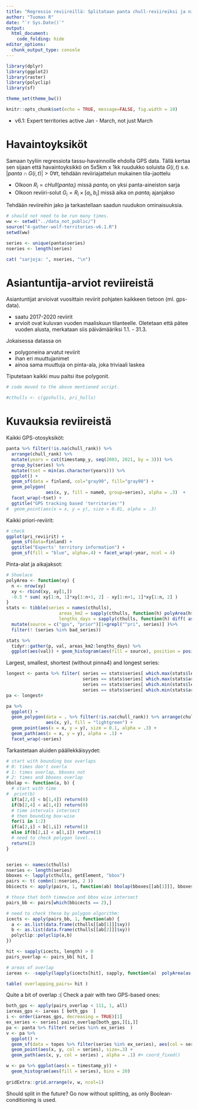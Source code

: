 ```yaml
---
title: "Regressio reviireillä: Splitataan panta chull-reviireiksi ja niiden yksikäsitteisiksi paloiksi (v6.1: proper dates)"
author: "Tuomas R"
date: "`r Sys.Date()`"
output:
  html_document:
    code_folding: hide
editor_options: 
  chunk_output_type: console
---
```


```r
library(dplyr)
library(ggplot2)
library(raster)
library(polyclip)
library(sf)

theme_set(theme_bw())

knitr::opts_chunk$set(echo = TRUE, message=FALSE, fig.width = 10)
```

* v6.1: Expert territories active Jan - March, not just March

# Havaintoyksiköt

Samaan tyyliin regressiota tassu-havainnoille ehdolla GPS data. Tällä kertaa sen sijaan että havaintoyksikkö on 5x5km x 1kk ruudukko soluista $G(i,t)$ s.e. $|panta\cap G(i,t)|>0 \forall t$, tehdään reviiriajattelun mukainen tila-jaottelu

* Olkoon $R_i = cHull(panta_i)$ missä $panta_i$ on yksi panta-aineiston sarja
* Olkoon reviiri-solut $G_i = R_i \times [a_i,b_i]$ missä aika on $panta_i$ ajanjakso

Tehdään reviireihin jako ja tarkastellaan saadun ruudukon ominaisuuksia.


```r
# should not need to be run many times.
ww <- setwd("../data_not_public/")
source("4-gather-wolf-territories-v6.1.R")
setwd(ww)

series <- unique(panta$series)
nseries <- length(series)

cat( "sarjoja: ", nseries, "\n")
```

# Asiantuntija-arviot reviireistä

Asiantuntijat arvioivat vuosittain reviirit pohjaten kaikkeen tietoon (ml. gps-data). 

* saatu 2017-2020 reviirit
* arvioit ovat kuluvan vuoden maaliskuun tilanteelle. Oletetaan että pätee vuoden alusta, merkataan siis päivämääriksi 1.1. - 31.3.

Jokaisessa datassa on

* polygoneina arvatut reviirit
* ihan eri muuttujanimet
* ainoa sama muuttuja on pinta-ala, joka triviaali laskea

Tiputetaan kaikki muu paitsi itse polygonit.

```r
# code moved to the above mentioned script.
```

```r
#cthulls <- c(gpshulls, pri_hulls)
```

# Kuvauksia reviireistä


Kaikki GPS-otosyksiköt:

```r
panta %>% filter(!is.na(chull_rank)) %>% 
  arrange(chull_rank) %>% 
  mutate(years = cut(timestamp_y, seq(2003, 2021, by = 3))) %>%
  group_by(series) %>% 
  mutate(tset = min(as.character(years))) %>% 
  ggplot() + 
  geom_sf(data = finland, col="gray90", fill="gray90") +
  geom_polygon(
               aes(x, y, fill = name0, group=series), alpha = .3)  + 
  facet_wrap(~tset) + 
  ggtitle("GPS tracking based 'territories'")
#  geom_point(aes(x = x, y = y), size = 0.01, alpha = .3) 
```

Kaikki priori-reviirit:


```r
# check
ggplot(pri_reviirit) + 
  geom_sf(data=finland) + 
  ggtitle("Experts' territory information") +
  geom_sf(fill = "blue", alpha=.4) + facet_wrap(~year, ncol = 4)
```

Pinta-alat ja aikajaksot:

```r
# Shoelace
polyArea <- function(xy) {
  n <- nrow(xy)
  xy <- rbind(xy, xy[1,])
  -0.5 * sum( xy[1:n, 1]*xy[1:n+1, 2] - xy[1:n+1, 1]*xy[1:n, 2] )
}
stats <- tibble(series = names(cthulls),
                    areas_km2 = sapply(cthulls, function(h) polyArea(h$xy) ) / 1000^2,
                    lengths_days = sapply(cthulls, function(h) diff( as.POSIXct(h$bbox$tdate)  )) ) %>% 
  mutate(source = c("gps", "prior")[1+grepl("^pri", series)] )%>% 
  filter(! (series %in% bad_series))  

stats %>%
  tidyr::gather(p, val, areas_km2:lengths_days) %>% 
  ggplot(aes(val)) + geom_histogram(aes(fill = source), position = position_dodge()) + facet_wrap(~p, scales="free")
```

Largest, smallest, shortest (without pinna4) and longest series:

```r
longest <- panta %>% filter( series == stats$series[ which.max(stats$lengths_days) ] |
                             series == stats$series[ which.max(stats$areas_km2) ] |
                             series == stats$series[ which.min(stats$lengths_days) ] |
                             series == stats$series[ which.min(stats$areas_km2) ] ) 
pa <- longest#

pa %>% 
  ggplot() + 
  geom_polygon(data = . %>% filter(!is.na(chull_rank)) %>% arrange(chull_rank), 
               aes(x, y), fill = "lightgreen") + 
  geom_point(aes(x = x, y = y), size = 0.1, alpha = .3) + 
  geom_path(aes(x = x, y = y), alpha = .1) +  
  facet_wrap(~series) 
```

Tarkastetaan aluiden päällekkäisyydet:

```r
# start with bounding box overlaps
# 0: times don't overla
# 1: times overlap, bboxes not
# 2: times and bboxes overlap
bbolap <- function(a, b) {
  # start with time
#  print(b)
  if(a[2,4] < b[1,4]) return(0)
  if(b[2,4] < a[1,4]) return(0)
  # time intervals intersect
  # then bounding box-wise
  for(i in 1:2)
  if(a[2,i] < b[1,i]) return(1)
  else if(b[2,i] < a[1,i]) return(1)
  # need to check polygon level...
  return(2)
}


series <- names(cthulls)
nseries <- length(series)
bboxes <- lapply(cthulls, getElement, "bbox")
pairs <- t( combn(1:nseries, 2 ))
bbicects <- apply(pairs, 1, function(ab) bbolap(bboxes[[ab[1]]], bboxes[[ab[2]]]) )

# those that both timewise and bbox wise intersect
pairs_bb <- pairs[which(bbicects == 2),]

# need to check these by polygon algorithm:
icects <- apply(pairs_bb, 1, function(ab) {
  a <- as.list(data.frame(cthulls[[ab[1]]]$xy))
  b <- as.list(data.frame(cthulls[[ab[2]]]$xy))
  polyclip::polyclip(a,b)
})

hit <- sapply(icects, length) > 0
pairs_overlap <- pairs_bb[ hit, ]

# areas of overlap
iareas <- -sapply(lapply(icects[hit], sapply, function(a)  polyArea(as.data.frame(a)) ), sum )/1000^2

table( overlapping_pairs= hit )
```

Quite a bit of overlap :( Check a pair with two GPS-based ones:

```r
both_gps <- apply(pairs_overlap < 111, 1, all)
iareas_gps <- iareas [ both_gps  ]
i <- order(iareas_gps, decreasing = TRUE)[1]
ex_series <- series[ pairs_overlap[both_gps,][i,]] 
pa <- panta %>% filter( series %in% ex_series  ) 
v <- pa %>%
  ggplot() + 
  geom_sf(data = topes %>% filter(series %in% ex_series), aes(col = series, fill = series), alpha = .3)   +
  geom_point(aes(x, y, col = series), size=.3) + 
  geom_path(aes(x, y, col = series) , alpha = .1) #+ coord_fixed()

w <- pa %>% ggplot(aes(x = timestamp_y)) + 
  geom_histogram(aes(fill = series), bins = 20)
 
gridExtra::grid.arrange(v, w, ncol=1)
```

<!-- Katsotaan vielä 3D: -->

<!-- ```{r} -->
<!-- library(plotly) -->
<!-- pa %>% plot_ly(x=~x, y=~y, z=~timestamp_y,  -->
<!--               color=~factor(series), -->
<!--               colors = c("black","blue"), -->
<!--               type = "scatter3d",  -->
<!--               size = 0.05, alpha=1) -->

<!-- ``` -->


Should split in the future? Go now without splitting, as only Boolean-conditioning is used.





